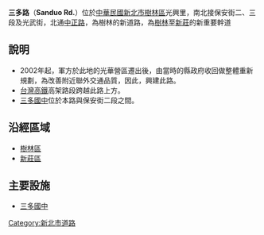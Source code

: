 '''三多路'''（'''Sanduo Rd.'''）位於[[中華民國|中華民國]][[新北市|新北市]][[樹林區|樹林區]]光興里，南北接保安街二、三段及光武街，北通[[中正路|中正路]]，為樹林的新道路，為[[樹林區|樹林]]至[[新莊區|新莊]]的新重要幹道
== 說明 ==
*2002年起，軍方於此地的光華營區遷出後，由當時的縣政府收回做整體重新規劃，為改善附近聯外交通品質，因此，興建此路。
*[[台灣高鐵|台灣高鐵]]高架路段跨越此路上方。
*[[三多國中|三多國中]]位於本路與保安街二段之間。

== 沿經區域 ==
*[[樹林區|樹林區]]
*[[新莊區|新莊區]]

== 主要設施 ==
*[[三多國中|三多國中]]


[[Category:新北市道路|Category:新北市道路]]